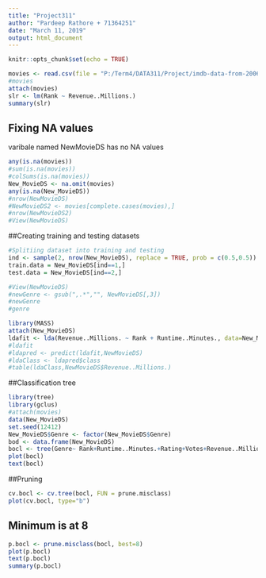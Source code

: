 ```yaml
---
title: "Project311"
author: "Pardeep Rathore + 71364251"
date: "March 11, 2019"
output: html_document
---
```


```r
knitr::opts_chunk$set(echo = TRUE)
```

```r
movies <- read.csv(file = "P:/Term4/DATA311/Project/imdb-data-from-2006-to-2016/IMDB-Movie-Data.csv")
#movies
attach(movies)
slr <- lm(Rank ~ Revenue..Millions.) 
summary(slr)
```

## Fixing NA values
varibale named NewMovieDS has no NA values
```r
any(is.na(movies))
#sum(is.na(movies))
#colSums(is.na(movies))
New_MovieDS <- na.omit(movies)
any(is.na(New_MovieDS))
#nrow(NewMovieDS)
#NewMovieDS2 <- movies[complete.cases(movies),]
#nrow(NewMovieDS2)
#View(NewMovieDS)
```

##Creating training and testing datasets
```r
#Splitiing dataset into training and testing
ind <- sample(2, nrow(New_MovieDS), replace = TRUE, prob = c(0.5,0.5))
train.data = New_MovieDS[ind==1,]
test.data = New_MovieDS[ind==2,]

#View(NewMovieDS)
#newGenre <- gsub(",.*","", NewMovieDS[,3])
#newGenre
#genre

```


```r
library(MASS)
attach(New_MovieDS)
ldafit <- lda(Revenue..Millions. ~ Rank + Runtime..Minutes., data=New_MovieDS )
#ldafit
#ldapred <- predict(ldafit,NewMovieDS)
#ldaClass <- ldapred$class
#table(ldaClass,NewMovieDS$Revenue..Millions.)
```


##Classification tree
```r
library(tree)
library(gclus)
#attach(movies)
data(New_MovieDS)
set.seed(12412)
New_MovieDS$Genre <- factor(New_MovieDS$Genre)
bod <- data.frame(New_MovieDS)
bocl <- tree(Genre~ Rank+Runtime..Minutes.+Rating+Votes+Revenue..Millions.+Metascore , data=bod)
plot(bocl)
text(bocl)
```

##Pruning
```r
cv.bocl <- cv.tree(bocl, FUN = prune.misclass)
plot(cv.bocl, type="b")
```

## Minimum is at 8
```r
p.bocl <- prune.misclass(bocl, best=8)
plot(p.bocl)
text(p.bocl)
summary(p.bocl)
```
